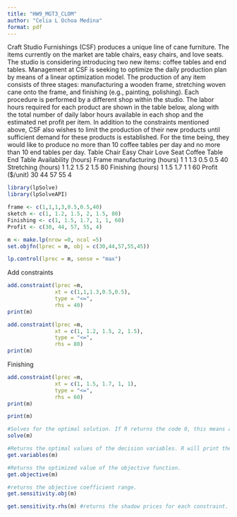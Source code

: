 ```yaml
---
title: "HW9_MGT3_CLOM"
author: "Celia L Ochoa Medina"
format: pdf
---
```


Craft Studio Furnishings (CSF) produces a unique line of cane furniture. The items currently on the market are table
chairs, easy chairs, and love seats. The studio is considering introducing two new items: coffee tables and end tables.
Management at CSF is seeking to optimize the daily production plan by means of a linear optimization model. The production of any item consists of three stages: manufacturing a wooden frame, stretching woven cane onto the frame, and finishing (e.g., painting, polishing). Each procedure is performed by a different shop within the studio. The labor hours required for each product are shown in the table below, along with the total number of daily labor hours available in each shop and the estimated net profit per item. In addition to the constraints mentioned above, CSF also wishes to limit the production of their new products until sufficient demand for these products is established. For the time being, they would like to produce no more than 10 coffee tables per day and no more than 10 end tables per day.
Table Chair Easy Chair Love Seat Coffee Table End Table Availability
(hours)
Frame manufacturing (hours) 1 1 1.3 0.5 0.5 40
Stretching (hours) 1 1.2 1.5 2 1.5 80
Finishing (hours) 1 1.5 1.7 1 1 60
Profit ($/unit) 30 44 57 55 4
```r

library(lpSolve)
library(lpSolveAPI)

frame <- c(1,1,1,3,0.5,0.5,40)
sketch <- c(1, 1.2, 1.5, 2, 1.5, 80)
Finishing <- c(1, 1.5, 1.7, 1, 1, 60)
Profit <- c(30, 44, 57, 55, 4)


```
```r
m <- make.lp(nrow =0, ncol =5)
set.objfn(lprec = m, obj = c(30,44,57,55,45))
```
```r
lp.control(lprec = m, sense = "max")

```
Add constraints
```r
add.constraint(lprec =m, 
               xt = c(1,1,1.3,0.5,0.5),
               type = "<=",
               rhs = 40)
print(m)
```
```r
add.constraint(lprec =m, 
               xt = c(1, 1.2, 1.5, 2, 1.5),
               type = "<=",
               rhs = 80)
print(m)
```
Finishing
```r
add.constraint(lprec =m, 
               xt = c(1, 1.5, 1.7, 1, 1),
               type = "<=",
               rhs = 60)
print(m)
```
```r

print(m)

#Solves for the optimal solution. If R returns the code 0, this means an optimal exists and has been found.
solve(m)

#Returns the optimal values of the decision variables. R will print these values in the same order in which the decision variables were ordered in the objective function.
get.variables(m)

#Returns the optimized value of the objective function.
get.objective(m)
```
```r
#returns the objective coefficient range.
get.sensitivity.obj(m)

```


```r
get.sensitivity.rhs(m) #returns the shadow prices for each constraint.
```

